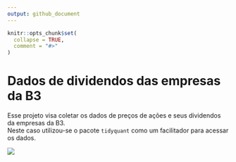 ```yaml
---
output: github_document
---
```


<!-- README.md is generated from README.Rmd. Please edit that file -->

```r
knitr::opts_chunk$set(
  collapse = TRUE,
  comment = "#>"
)
```

# Dados de dividendos das empresas da B3

Esse projeto visa coletar os dados de preços de ações e seus dividendos da empresas da B3.  
Neste caso utilizou-se o pacote `tidyquant` como um facilitador para acessar os dados.

![](maiores_yields.png)


